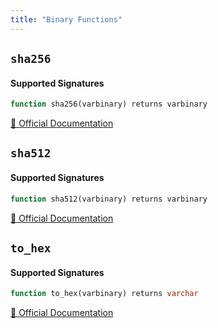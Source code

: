 ```yaml
---
title: "Binary Functions"
---
```



## `sha256`

#### Supported Signatures
```sql
function sha256(varbinary) returns varbinary
```
[🔗 Official Documentation](https://trino.io/docs/current/functions/binary.html#sha256)

## `sha512`

#### Supported Signatures
```sql
function sha512(varbinary) returns varbinary
```
[🔗 Official Documentation](https://trino.io/docs/current/functions/binary.html#sha512)

## `to_hex`

#### Supported Signatures
```sql
function to_hex(varbinary) returns varchar
```
[🔗 Official Documentation](https://trino.io/docs/current/functions/binary.html#to_hex)


